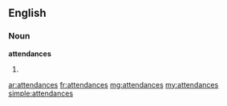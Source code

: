 ==English==

===Noun===
'''attendances'''

# {{plural of|attendance}}

[[ar:attendances]]
[[fr:attendances]]
[[mg:attendances]]
[[my:attendances]]
[[simple:attendances]]